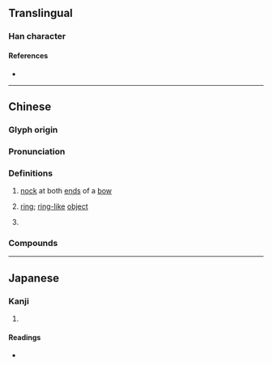 {{character info}}
==Translingual==

===Han character===
{{Han char|rn=57|rad=弓|as=11|sn=14|four=11216|canj=NSRR|ids=⿰弓區}}

====References====
* {{Han ref|kx=0360.360|dkj=09853|hdz=21001.180|uh=5F44|ud=24388|bh=E1BE|bd=57790}}

----

==Chinese==
{{zh-forms|s=𫸩}}

===Glyph origin===
{{Han etym}}
{{Han compound|弓|區|ls=psc|c1=s|c2=p|t1=bow}}

===Pronunciation===
{{zh-pron
|m=kōu
|c=kau1
|mc=y
|oc=y
|cat=n
}}

===Definitions===
{{zh-hanzi}}

# {{lb|zh|literary}} [[nock]] at both [[end]]s of a [[bow]]
# {{lb|zh|literary}} [[ring]]; [[ring]][[-like]] [[object]]
# {{zh-used2|n}}

===Compounds===
{{zh-der|彄環}}

----

==Japanese==

===Kanji===
{{ja-kanji|grade=|rs=弓11}}

# {{rfdef|ja|sort=弓11}}

====Readings====
* {{ja-readings|on=こう,く|kun=ゆはず,ゆがけ}}